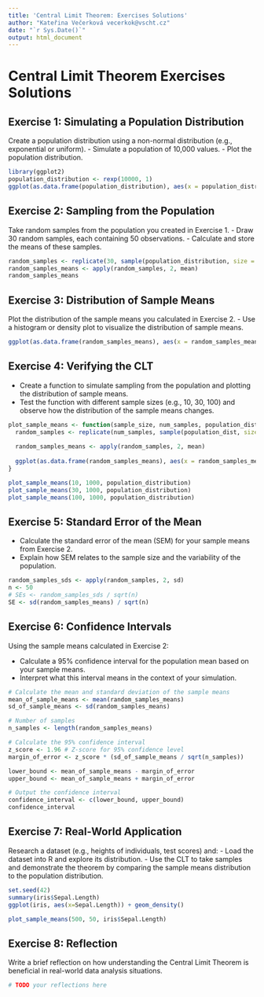 ```yaml
---
title: 'Central Limit Theorem: Exercises Solutions'
author: "Kateřina Večerková vecerkok@vscht.cz"
date: "`r Sys.Date()`"
output: html_document
---
```


# Central Limit Theorem Exercises Solutions

## Exercise 1: Simulating a Population Distribution
Create a population distribution using a non-normal distribution (e.g., exponential or uniform). 
- Simulate a population of 10,000 values.
- Plot the population distribution.

```r
library(ggplot2)
population_distribution <- rexp(10000, 1)
ggplot(as.data.frame(population_distribution), aes(x = population_distribution)) + geom_density(color = "#3498eb", fill = "#3498eb", alpha = 0.5)
```

## Exercise 2: Sampling from the Population
Take random samples from the population you created in Exercise 1.
- Draw 30 random samples, each containing 50 observations.
- Calculate and store the means of these samples.

```r
random_samples <- replicate(30, sample(population_distribution, size = 50, replace = TRUE))
random_samples_means <- apply(random_samples, 2, mean)
random_samples_means
```

## Exercise 3: Distribution of Sample Means
Plot the distribution of the sample means you calculated in Exercise 2.
- Use a histogram or density plot to visualize the distribution of sample means.

```r
ggplot(as.data.frame(random_samples_means), aes(x = random_samples_means)) + geom_density(color = "#3498eb", fill = "#3498eb", alpha = 0.5) + labs(title = "Distribution of Sample Means", x = "Sample Means", y = "Density")
```

## Exercise 4: Verifying the CLT
- Create a function to simulate sampling from the population and plotting the distribution of sample means.
- Test the function with different sample sizes (e.g., 10, 30, 100) and observe how the distribution of the sample means changes.

```r
plot_sample_means <- function(sample_size, num_samples, population_dist) {
  random_samples <- replicate(num_samples, sample(population_dist, size = sample_size, replace = TRUE))
  
  random_samples_means <- apply(random_samples, 2, mean)
  
  ggplot(as.data.frame(random_samples_means), aes(x = random_samples_means)) + geom_density(color = "#3498eb", fill = "#3498eb", alpha = 0.5) + labs(title = "Distribution of Sample Means", x = "Sample Means", y = "Density")
}

plot_sample_means(10, 1000, population_distribution)
plot_sample_means(30, 1000, population_distribution)
plot_sample_means(100, 1000, population_distribution)
```

## Exercise 5: Standard Error of the Mean
- Calculate the standard error of the mean (SEM) for your sample means from Exercise 2.
- Explain how SEM relates to the sample size and the variability of the population.

```r
random_samples_sds <- apply(random_samples, 2, sd)
n <- 50
# SEs <- random_samples_sds / sqrt(n)
SE <- sd(random_samples_means) / sqrt(n)
```

## Exercise 6: Confidence Intervals
Using the sample means calculated in Exercise 2:

  - Calculate a 95% confidence interval for the population mean based on your sample means.
  - Interpret what this interval means in the context of your simulation.

```r
# Calculate the mean and standard deviation of the sample means
mean_of_sample_means <- mean(random_samples_means)
sd_of_sample_means <- sd(random_samples_means)

# Number of samples
n_samples <- length(random_samples_means)

# Calculate the 95% confidence interval
z_score <- 1.96 # Z-score for 95% confidence level
margin_of_error <- z_score * (sd_of_sample_means / sqrt(n_samples))

lower_bound <- mean_of_sample_means - margin_of_error
upper_bound <- mean_of_sample_means + margin_of_error

# Output the confidence interval
confidence_interval <- c(lower_bound, upper_bound)
confidence_interval
```

## Exercise 7: Real-World Application
Research a dataset (e.g., heights of individuals, test scores) and:
- Load the dataset into R and explore its distribution.
- Use the CLT to take samples and demonstrate the theorem by comparing the sample means distribution to the population distribution.

```r
set.seed(42)
summary(iris$Sepal.Length)
ggplot(iris, aes(x=Sepal.Length)) + geom_density()

plot_sample_means(500, 50, iris$Sepal.Length)
```

## Exercise 8: Reflection
Write a brief reflection on how understanding the Central Limit Theorem is beneficial in real-world data analysis situations.

```r
# TODO your reflections here
```

